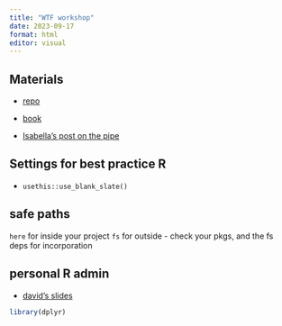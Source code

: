 ```yaml
---
title: "WTF workshop"
date: 2023-09-17
format: html
editor: visual
---
```


## Materials

-   [repo](https://github.com/posit-conf-2023/wtf)

-   [book](https://rstats.wtf/)

-   [Isabella's post on the pipe](https://ivelasq.rbind.io/blog/understanding-the-r-pipe/)


## Settings for best practice R

-   `usethis::use_blank_slate()`

## safe paths
`here` for inside your project
`fs` for outside - check your pkgs, and the fs deps for incorporation

## personal R admin
- [david's slides](https://rstats-wtf.github.io/wtf-personal-radmin-slides/#/renviron)

```r
library(dplyr)
```

